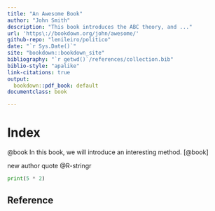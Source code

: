 ```yaml
--- 
title: "An Awesome Book"
author: "John Smith"
description: "This book introduces the ABC theory, and ..."
url: 'https\://bookdown.org/john/awesome/'
github-repo: "lenileiro/politico"
date: "`r Sys.Date()`"
site: "bookdown::bookdown_site"
bibliography: "`r getwd()`/references/collection.bib"
biblio-style: "apalike"
link-citations: true
output:
  bookdown::pdf_book: default
documentclass: book

---
```


# Index {-}
@book
In this book, we will introduce an interesting
method.
[@book]

new author quote @R-stringr


```python
print(5 * 2)

```

## Reference